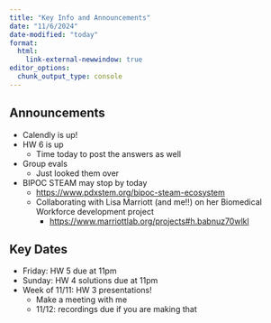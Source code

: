 ```yaml
---
title: "Key Info and Announcements"
date: "11/6/2024"
date-modified: "today"
format: 
  html:
    link-external-newwindow: true
editor_options: 
  chunk_output_type: console
---
```


## Announcements

-   Calendly is up!
- HW 6 is up
  - Time today to post the answers as well
- Group evals
  - Just looked them over
- BIPOC STEAM may stop by today
  - <https://www.pdxstem.org/bipoc-steam-ecosystem>
  - Collaborating with Lisa Marriott (and me!!) on her Biomedical Workforce development project
    - <https://www.marriottlab.org/projects#h.babnuz70wlkl>
  

## Key Dates

- Friday: HW 5 due at 11pm
- Sunday: HW 4 solutions due at 11pm
- Week of 11/11: HW 3 presentations!
  - Make a meeting with me
  - 11/12: recordings due if you are making that
